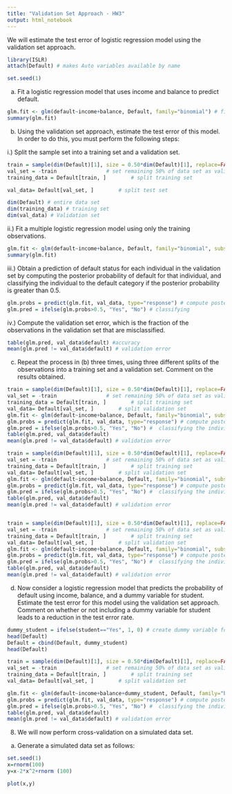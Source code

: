 ```yaml
---
title: "Validation Set Approach - HW3"
output: html_notebook
---
```


We will estimate the test error of logistic regression model using the validation set approach. 

```r
library(ISLR)
attach(Default) # makes Auto variables available by name

set.seed(1)
```

(a) Fit a logistic regression model that uses income and balance to predict default.

```r
glm.fit <- glm(default~income+balance, Default, family="binomial") # fit logistic regression
summary(glm.fit)

```


(b) Using the validation set approach, estimate the test error of this model. In order to do this, you must perform the following steps:

i.) Split the sample set into a training set and a validation set.

```r
train = sample(dim(Default)[1], size = 0.50*dim(Default)[1], replace=FALSE)	# set 50% of data set as training set
val_set = -train 				# set remaining 50% of data set as validation set
training_data = Default[train, ]		# split training set

val_data= Default[val_set, ]		# split test set

dim(Default) # entire data set
dim(training_data) # training set
dim(val_data) # Validation set
```

ii.) Fit a multiple logistic regression model using only the training observations.

```r
glm.fit <- glm(default~income+balance, Default, family="binomial", subset = train)
summary(glm.fit)
```

iii.) Obtain a prediction of default status for each individual in the validation set by computing the posterior probability of default for that individual, and classifying the individual to the default category if the posterior probability is greater than 0.5.

```r
glm.probs = predict(glm.fit, val_data, type="response") # compute posterior prob
glm.pred = ifelse(glm.probs>0.5, "Yes", "No") # classifying 
```

iv.) Compute the validation set error, which is the fraction of the observations in the validation set that are misclassified.

```r
table(glm.pred, val_data$default) #accuracy
mean(glm.pred != val_data$default) # validation error
```

(c) Repeat the process in (b) three times, using three different splits of the observations into a training set and a validation set. Comment on the results obtained.

```r
train = sample(dim(Default)[1], size = 0.50*dim(Default)[1], replace=FALSE)	# set 50% of data set as training set
val_set = -train 				# set remaining 50% of data set as validation set
training_data = Default[train, ]		# split training set
val_data= Default[val_set, ]		# split validation set
glm.fit <- glm(default~income+balance, Default, family="binomial", subset = train)
glm.probs = predict(glm.fit, val_data, type="response") # compute posterior prob
glm.pred = ifelse(glm.probs>0.5, "Yes", "No") #  classifying the individual to the default category if the posterior probability is greater than 0.5
table(glm.pred, val_data$default) 
mean(glm.pred != val_data$default) # validation error

train = sample(dim(Default)[1], size = 0.50*dim(Default)[1], replace=FALSE)	# set 50% of data set as training set
val_set = -train 				# set remaining 50% of data set as validation set
training_data = Default[train, ]		# split training set
val_data= Default[val_set, ]		# split validation set
glm.fit <- glm(default~income+balance, Default, family="binomial", subset = train)
glm.probs = predict(glm.fit, val_data, type="response") # compute posterior prob
glm.pred = ifelse(glm.probs>0.5, "Yes", "No") #  classifying the individual to the default category if the posterior probability is greater than 0.5
table(glm.pred, val_data$default) 
mean(glm.pred != val_data$default) # validation error


train = sample(dim(Default)[1], size = 0.50*dim(Default)[1], replace=FALSE)	# set 50% of data set as training set
val_set = -train 				# set remaining 50% of data set as validation set
training_data = Default[train, ]		# split training set
val_data= Default[val_set, ]		# split validation set
glm.fit <- glm(default~income+balance, Default, family="binomial", subset = train)
glm.probs = predict(glm.fit, val_data, type="response") # compute posterior prob
glm.pred = ifelse(glm.probs>0.5, "Yes", "No") #  classifying the individual to the default category if the posterior probability is greater than 0.5
table(glm.pred, val_data$default) 
mean(glm.pred != val_data$default) # validation error
```


(d) Now consider a logistic regression model that predicts the probability of default using income, balance, and a dummy variable for student. Estimate the test error for this model using the validation set approach. Comment on whether or not including a dummy variable for student leads to a reduction in the test error rate.

```r
dummy_student = ifelse(student=="Yes", 1, 0) # create dummy variable for student
head(Default)
Default = cbind(Default, dummy_student)
head(Default)

train = sample(dim(Default)[1], size = 0.50*dim(Default)[1], replace=FALSE)	# set 50% of data set as training set
val_set = -train 				# set remaining 50% of data set as validation set
training_data = Default[train, ]		# split training set
val_data= Default[val_set, ]		# split validation set

glm.fit <- glm(default~income+balance+dummy_student, Default, family="binomial", subset = train)
glm.probs = predict(glm.fit, val_data, type="response") # compute posterior prob
glm.pred = ifelse(glm.probs>0.5, "Yes", "No") #  classifying the individual to the default category if the posterior probability is greater than 0.5
table(glm.pred, val_data$default) 
mean(glm.pred != val_data$default) # validation error

```

8. We will now perform cross-validation on a simulated data set.

(a) Generate a simulated data set as follows:
```r
set.seed(1)
x=rnorm(100)
y=x-2*x^2+rnorm (100) 
```


```r
plot(x,y)
```

